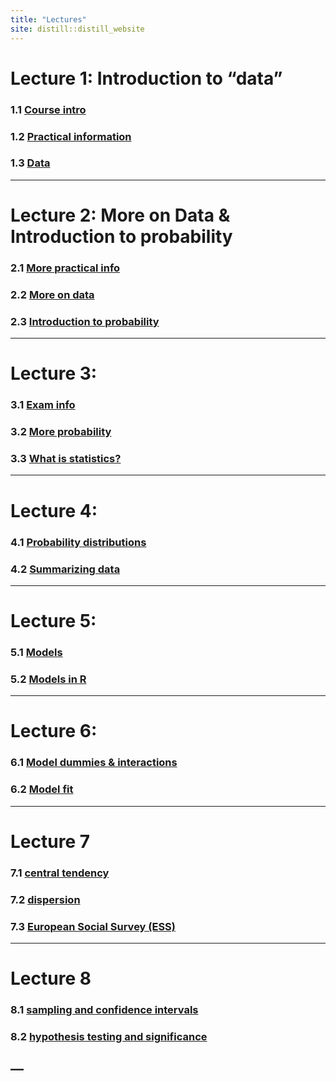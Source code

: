 ```yaml
---
title: "Lectures"
site: distill::distill_website
---
```


# Lecture 1: Introduction to "data"

### 1.1 [Course intro](https://ntnu.cloud.panopto.eu/Panopto/Pages/Viewer.aspx?id=86b740d4-52ef-4b4d-945b-ac1c00da4d02)

### 1.2 [Practical information](https://ntnu.cloud.panopto.eu/Panopto/Pages/Viewer.aspx?id=4a5bd668-0b5c-41ff-a8e0-ac2300fc5ab9)

### 1.3 [Data](https://ntnu.cloud.panopto.eu/Panopto/Pages/Viewer.aspx?id=9a29203c-8285-410e-9035-ac2300b3edc5)

---

# Lecture 2: More on Data & Introduction to probability

### 2.1 [More practical info](https://ntnu.cloud.panopto.eu/Panopto/Pages/Viewer.aspx?id=8a9f7b75-f100-4615-a8d2-ac2a00b7e7a7)

### 2.2 [More on data](https://ntnu.cloud.panopto.eu/Panopto/Pages/Viewer.aspx?id=fd813c13-9cd8-4900-916a-ac2a00bf4418)

### 2.3 [Introduction to probability](https://ntnu.cloud.panopto.eu/Panopto/Pages/Viewer.aspx?id=9b8abc70-2da9-4d69-a227-ac2a00f23f1b)

---

# Lecture 3: 

### 3.1 [Exam info](https://ntnu.cloud.panopto.eu/Panopto/Pages/Viewer.aspx?id=2999455a-95ee-48e7-b31d-ac3100bdddac)

### 3.2 [More probability](https://ntnu.cloud.panopto.eu/Panopto/Pages/Viewer.aspx?id=320e956e-d7b1-49a2-a8ff-ac3100db2e42)

### 3.3 [What is statistics?](https://ntnu.cloud.panopto.eu/Panopto/Pages/Viewer.aspx?id=839b91a7-4e3f-4b02-a0ee-ac3200a1c609)

---

# Lecture 4:

### 4.1 [Probability distributions](https://ntnu.cloud.panopto.eu/Panopto/Pages/Viewer.aspx?id=da86c694-6a2e-4770-9b32-ac3800dbbda5)

### 4.2 [Summarizing data](https://ntnu.cloud.panopto.eu/Panopto/Pages/Viewer.aspx?id=35112133-f11e-4501-9a36-ac3800ee56f5)

---

# Lecture 5:

### 5.1 [Models](https://ntnu.cloud.panopto.eu/Panopto/Pages/Viewer.aspx?id=37443eee-4c21-4a6f-b120-ac3f00c70028)

### 5.2 [Models in R](https://ntnu.cloud.panopto.eu/Panopto/Pages/Viewer.aspx?id=86a16a49-9ce0-43dd-97b8-ac3f00eb9173)

---

# Lecture 6:

### 6.1 [Model dummies & interactions](https://ntnu.cloud.panopto.eu/Panopto/Pages/Viewer.aspx?id=40ba8e12-da64-4645-bbb2-ac4600d64084)

### 6.2 [Model fit](https://ntnu.cloud.panopto.eu/Panopto/Pages/Viewer.aspx?id=f43c21fc-45b7-48d2-92b8-ac4600eb65b1)

---

# Lecture 7

### 7.1 [central tendency](https://ntnu.cloud.panopto.eu/Panopto/Pages/Viewer.aspx?id=ae3ad4b4-f28c-4b0b-9445-ac5400c7396d)

### 7.2 [dispersion](https://ntnu.cloud.panopto.eu/Panopto/Pages/Viewer.aspx?id=77804d10-bf0d-40bb-938b-ac5400e4f656)

### 7.3 [European Social Survey (ESS)](https://ntnu.cloud.panopto.eu/Panopto/Pages/Viewer.aspx?id=080904c9-e2a4-427f-98c5-ac5500e19411)

---

# Lecture 8

### 8.1 [sampling and confidence intervals](https://ntnu.cloud.panopto.eu/Panopto/Pages/Viewer.aspx?id=152a599b-1bd7-4c87-9eb2-ac5c0098ab53)

### 8.2 [hypothesis testing and significance]( https://ntnu.cloud.panopto.eu/Panopto/Pages/Viewer.aspx?id=851fa37d-fef0-4e7f-8e35-ac5c00be35fe)

---
---